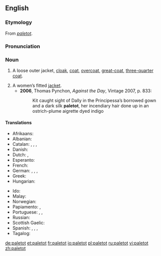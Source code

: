 ==English==
===Etymology===
From {{F.}} ''[[#French|paletot]]''.

===Pronunciation===
{{IPA|/ˈpælɪtəʊ/}}

===Noun===
{{en-noun}}

# {{historical}} A loose outer jacket, [[cloak]], [[coat]], [[overcoat]], [[great-coat]], [[three-quarter coat]].
# A women’s fitted [[jacket]].
#*'''2006''', Thomas Pynchon, ''Against the Day'', Vintage 2007, p. 833:
#*:Kit caught sight of Dally in the Principessa’s borrowed gown and a dark silk '''paletot''', her incendiary hair done up in an ostrich-plume aigrette dyed indigo

====Translations====
{{trans-top|Overcoat}}
*Afrikaans: {{t|af|jas}}
*Albanian: {{t|sq|pallto}}
*Catalan: {{t|ca|abric|m}}, {{t|ca|gavany|m}}, {{t|ca|paltó|m}}, {{t|ca|sobretot|m}}
*Danish: {{t|da|frakke}}
*Dutch: {{t|nl|jas}}, {{t|nl|overjas}}
*Esperanto: {{t|eo|palto}}
*French: {{t|fr|paletot}}
*German: {{t|de|Mantel|m}}, {{t-|de|Paletot|m}}, {{t-|de|Überrock|m}}, {{t-|de|Überzieher|m}}
*Greek: {{t|el|σακάκι|n}}
*Hungarian: {{t|hu|kabát}}
{{trans-mid}}
*Ido: {{t|io|paltoto}}
*Malay: {{t|ms|jas}}
*Norwegian: {{t|no|frakk}}
*Papiamento: {{t|pap|bachi}}, {{t|pap|yas}}
*Portuguese: {{t|pt|casacão|m}}, {{t|pt|paletó|m}}, {{t|pt|sobretudo|m}}
*Russian: {{t+|ru|пальто|tr=pal’tó|n}}
*Scottish Gaelic: {{t|gd|còta}}
*Spanish: {{t|es|gabán|m}}, {{t|es|paletó|m}}, {{t|es|sobretodo|m}}, {{t|es|abrigo|m}}
*Tagalog: {{t-|tl|amerikána}}
{{trans-bottom}}

[[de:paletot]]
[[et:paletot]]
[[fr:paletot]]
[[io:paletot]]
[[pl:paletot]]
[[ru:paletot]]
[[vi:paletot]]
[[zh:paletot]]